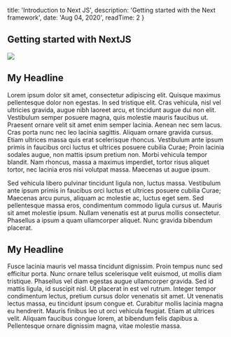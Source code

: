 
  title: 'Introduction to Next JS',
  description: 'Getting started with the Next framework',
  date: 'Aug 04, 2020',
  readTime: 2 
}


## Getting started with NextJS

<img src="/assets/post-1/next.jslogo.png" />

## My Headline 

Lorem ipsum dolor sit amet, consectetur adipiscing elit. Quisque maximus pellentesque dolor non egestas. In sed tristique elit. Cras vehicula, nisl vel ultricies gravida, augue nibh laoreet arcu, et tincidunt augue dui non elit. Vestibulum semper posuere magna, quis molestie mauris faucibus ut. Praesent ornare velit sit amet enim semper lacinia. Aenean nec sem lacus. Cras porta nunc nec leo lacinia sagittis. Aliquam ornare gravida cursus. Etiam ultrices massa quis erat scelerisque rhoncus. Vestibulum ante ipsum primis in faucibus orci luctus et ultrices posuere cubilia Curae; Proin lacinia sodales augue, non mattis ipsum pretium non. Morbi vehicula tempor blandit. Nam rhoncus, massa a maximus imperdiet, tortor risus aliquet tortor, nec lacinia eros nisi volutpat massa. Maecenas ut augue ipsum.

Sed vehicula libero pulvinar
tincidunt ligula non, luctus massa. Vestibulum ante ipsum primis in faucibus orci luctus et ultrices posuere cubilia Curae; Maecenas arcu purus, aliquam ac molestie ac, luctus eget sem. Sed pellentesque massa eros, condimentum commodo ligula cursus ut. Mauris sit amet molestie ipsum. Nullam venenatis est at purus mollis consectetur. Phasellus a ipsum a quam ullamcorper aliquet. Nunc gravida bibendum placerat.

## My Headline

Fusce lacinia mauris vel massa tincidunt dignissim. Proin tempus nunc sed efficitur porta. Nunc ornare tellus scelerisque velit euismod, ut mollis diam tristique. Phasellus vel diam egestas augue ullamcorper gravida. Sed id mattis ligula, id suscipit nisl. Ut placerat in est vel rutrum. Integer tempor condimentum lectus, pretium cursus dolor venenatis sit amet. Ut venenatis lectus massa, eu tincidunt ipsum congue et. Curabitur mollis lacinia magna eu hendrerit. Mauris finibus leo ut orci vehicula feugiat. Etiam at ultrices velit. Aliquam faucibus congue lorem, at bibendum felis dapibus a. Pellentesque ornare dignissim magna, vitae molestie massa.
